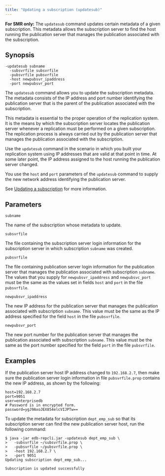 ```yaml
---
title: "Updating a subscription (updatesub)"
---
```


<div id="updating_subscription_cli" class="registered_link"></div>

**For SMR only:** The `updatesub` command updates certain metadata of a given subscription. This metadata allows the subscription server to find the host running the publication server that manages the publication associated with the subscription.

## Synopsis

```text
-updatesub subname
  -subsvrfile subsvrfile
  -pubsvrfile pubsvrfile
  -host newpubsvr_ipaddress
  -port newpubsvr_port
```

The `updatesub` command allows you to update the subscription metadata. The metadata consists of the IP address and port number identifying the publication server that is the parent of the publication associated with the subscription.

This metadata is essential to the proper operation of the replication system. It is the means by which the subscription server locates the publication server whenever a replication must be performed on a given subscription. The replication process is always carried out by the publication server that manages the publication associated with the subscription.

Use the `updatesub` command in the scenario in which you built your replication system using IP addresses that are valid at that point in time. At some later point, the IP address assigned to the host running the publication server changed.

You use the `host` and `port` parameters of the `updatesub` command to supply the new network address identifying the publication server.

See [Updating a subscription](../../05_smr_operation/05_managing_subscription/03_updating_subscription/#updating_subscription) for more information.

## Parameters

`subname`

The name of the subscription whose metadata to update.

`subsvrfile`

The file containing the subscription server login information for the subscription server in which subscription `subname` was created.

`pubsvrfile`

The file containing publication server login information for the publication server that manages the publication associated with subscription `subname`. The values that you supply for `newpubsvr_ipaddress` and `newpubsvc_port` must be the same as the values set in fields `host` and `port` in the file `pubsvrfile`.

`newpubsvr_ipaddress`

The new IP address for the publication server that manages the publication associated with subscription `subname`. This value must be the same as the IP address specified for the field `host` in the file `pubsvrfile`.

`newpubsvr_port`

The new port number for the publication server that manages the publication associated with subscription `subname`. This value must be the same as the port number specified for the field `port` in the file `pubsvrfile`.

## Examples

If the publication server host IP address changed to `192.168.2.7`, then make sure the publication server login information in file `pubsvrfile.prop` contains the new IP address, as shown by the following:

```text
host=192.168.2.7
port=9051
user=enterprisedb
# Password is in encrypted form.
password=ygJ9AxoJEX854elcVIJPTw==
```

To update the metadata for subscription `dept_emp_sub` so that its subscription server can find the new publication server host, run the following command:

```text
$ java -jar edb-repcli.jar -updatesub dept_emp_sub \
>   -subsvrfile ~/subsvrfile.prop \
>   -pubsvrfile ~/pubsvrfile.prop \
>   -host 192.168.2.7 \
>   -port 9051
Updating subscription dept_emp_sub...

Subscription is updated successfully
```
